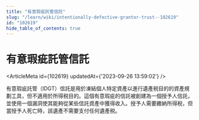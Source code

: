 ```yaml
---
title: "有意瑕疵託管信託"
slug: "/learn/wiki/intentionally-defective-grantor-trust--102619"
id: "102619"
hide_table_of_contents: true
---
```



# 有意瑕疵託管信託

<ArticleMeta id={102619} updatedAt={'2023-09-26 13:59:02'} />
<div className='border-solid border-b border-t-0 my-4 border-[var(--ifm-color-gray-300)]' />

有意瑕疵託管（IDGT）信託是用於凍結個人特定資產以進行遺產税目的的資產規劃工具，但不適用於所得税目的。這個有意瑕疵的信託被創建為一個授予人信託，並使用一個漏洞使其能夠從某些信託資產中獲得收入。授予人需要繳納所得税，但當授予人死亡時，該遺產不需要支付任何遺產税。
